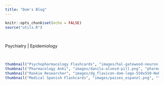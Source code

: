 ```yaml
---
title: "Dom's Blog"
---
```


<link rel="icon" type="image/png" href="image/dg_flavicon-dom-logo-550x550-NoBackground.png">

```r
knitr::opts_chunk$set(echo = FALSE)
source("utils.R")
```

<br>

Psychiatry | Epidemiology

<br>

```r
thumbnail("Psychopharmacology Flashcards", "images/hal-gatewood-neuron.png","")
thumbnail("Pharmacology Anki", "images/danilo-alvesd-pill.png", "pharmacology_anki.html")
thumbnail("Rookie Researcher", "images/dg_flavicon-dom-logo-550x550-NoBackground.png", "rookie_researcher.html")
thumbnail("Medical Spanish Flashcards", "images/paises_espanol.png", "")
```

